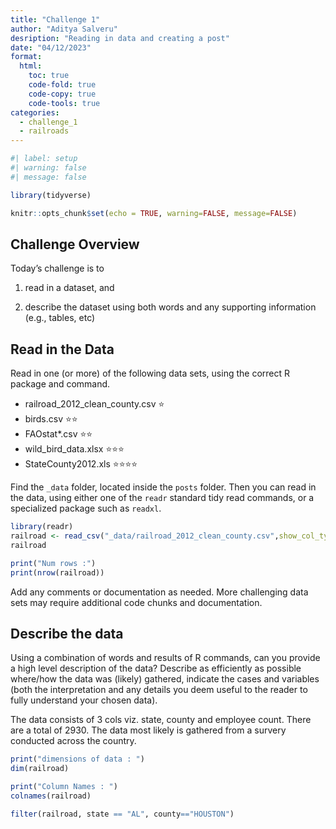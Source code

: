 ```yaml
---
title: "Challenge 1"
author: "Aditya Salveru"
desription: "Reading in data and creating a post"
date: "04/12/2023"
format:
  html:
    toc: true
    code-fold: true
    code-copy: true
    code-tools: true
categories:
  - challenge_1
  - railroads
---
```


```r
#| label: setup
#| warning: false
#| message: false

library(tidyverse)

knitr::opts_chunk$set(echo = TRUE, warning=FALSE, message=FALSE)
```

## Challenge Overview

Today's challenge is to

1)  read in a dataset, and

2)  describe the dataset using both words and any supporting information (e.g., tables, etc)

## Read in the Data

Read in one (or more) of the following data sets, using the correct R package and command.

-   railroad_2012_clean_county.csv ⭐
-   birds.csv ⭐⭐
-   FAOstat\*.csv ⭐⭐
-   wild_bird_data.xlsx ⭐⭐⭐
-   StateCounty2012.xls ⭐⭐⭐⭐

Find the `_data` folder, located inside the `posts` folder. Then you can read in the data, using either one of the `readr` standard tidy read commands, or a specialized package such as `readxl`.

```r
library(readr)
railroad <- read_csv("_data/railroad_2012_clean_county.csv",show_col_types = FALSE)
railroad
```
```r
print("Num rows :")
print(nrow(railroad))
```

Add any comments or documentation as needed. More challenging data sets may require additional code chunks and documentation.

## Describe the data

Using a combination of words and results of R commands, can you provide a high level description of the data? Describe as efficiently as possible where/how the data was (likely) gathered, indicate the cases and variables (both the interpretation and any details you deem useful to the reader to fully understand your chosen data).


The data consists of 3 cols viz. state, county and employee count. 
There are a total of 2930. The data most likely is gathered from a survery conducted across the country.

```r
print("dimensions of data : ")
dim(railroad)

print("Column Names : ")
colnames(railroad)

```

```r
filter(railroad, state == "AL", county=="HOUSTON")
```
